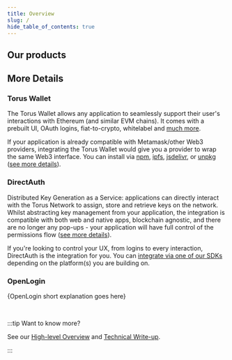 ```yaml
---
title: Overview
slug: /
hide_table_of_contents: true
---
```



<ProductSuiteStack />

## Our products

<ProductSuiteGetStartedCards />

## More Details

### Torus Wallet

The Torus Wallet allows any application to seamlessly support their user's
interactions with Ethereum (and similar EVM chains). It comes with a prebuilt
UI, OAuth logins, fiat-to-crypto, whitelabel and
[much more](torus-wallet/features/list-of-features).

If your application is already compatible with Metamask/other Web3 providers,
integrating the Torus Wallet would give you a provider to wrap the same Web3
interface. You can install via
[npm](https://www.npmjs.com/package/@toruslabs/torus-embed),
[ipfs](torus-wallet/quick-start.mdx#ipfs),
[jsdelivr](https://cdn.jsdelivr.net/npm/@toruslabs/torus-embed), or
[unpkg](https://unpkg.com/@toruslabs/torus-embed)
([see more details](torus-wallet/quick-start)).

### DirectAuth

Distributed Key Generation as a Service: applications can directly interact with
the Torus Network to assign, store and retrieve keys on the network. Whilst
abstracting key management from your application, the integration is compatible
with both web and native apps, blockchain agnostic, and there are no longer any
pop-ups - your application will have full control of the permissions flow
([see more details](direct-auth/what-is-directauth)).

If you're looking to control your UX, from logins to every interaction,
DirectAuth is the integration for you. You can
[integrate via one of our SDKs](direct-auth/integrating-directauth/README)
depending on the platform(s) you are building on.

### OpenLogin

{OpenLogin short explanation goes here}

<br />

:::tip Want to know more?

See our
[High-level Overview](https://medium.com/toruslabs/what-distributed-key-generation-is-866adc79620)
and [Technical Write-up](how-torus-works/system-architecture).

:::
